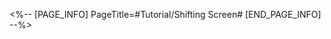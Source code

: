 <%-- [PAGE_INFO]
PageTitle=#Tutorial/Shifting Screen#
[END_PAGE_INFO] --%>
{{Tutorial
|sort      = 603101
|title     = Shifting Screen
|subtitle  = 
|type      = Adventure
|about     = 
|image1    = Tutorial Shifting Screen 1.png{{subst:void|<!--$UPLOAD:<<SpriteOutput/TutorialPic/TutorialPage_603101.png>-<Tutorial Shifting Screen 1.png>-<Tutorial Files>>-->}}
|text1     = {{Color|h|nobold=1|Shifting Screen}} is a short-distance teleportation device of the Artisanship Commission that allows characters to teleport between two spatial coordinates.
|image2    = Tutorial Shifting Screen 2.png{{subst:void|<!--$UPLOAD:<<SpriteOutput/TutorialPic/TutorialPage_603102.png>-<Tutorial Shifting Screen 2.png>-<Tutorial Files>>-->}}
|text2     = Some {{Color|h|nobold=1|Shifting Screens}} can be rotated and aligned to another {{Color|h|nobold=1|Shifting Screen}}, allowing characters to teleport between them.
}}
